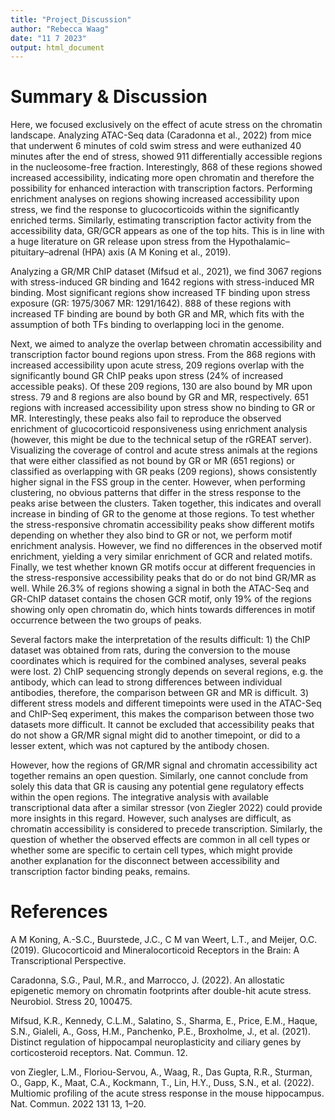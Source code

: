 ```yaml
---
title: "Project_Discussion"
author: "Rebecca Waag"
date: "11 7 2023"
output: html_document
---
```


# Summary & Discussion

Here, we focused exclusively on the effect of acute stress on the chromatin landscape. Analyzing ATAC-Seq data (Caradonna et al., 2022) from mice that underwent 6 minutes of cold swim stress and were euthanized 40 minutes after the end of stress, showed 911 differentially accessible regions in the nucleosome-free fraction. Interestingly, 868 of these regions showed increased accessibility, indicating more open chromatin and therefore the possibility for enhanced interaction with transcription factors. Performing enrichment analyses on regions showing increased accessibility upon stress, we find the response to glucocorticoids within the significantly enriched terms. Similarly, estimating transcription factor activity from the accessibility data, GR/GCR appears as one of the top hits. This is in line with a huge literature on GR release upon stress from the Hypothalamic–pituitary–adrenal (HPA) axis (A M Koning et al., 2019). 

Analyzing a GR/MR ChIP dataset (Mifsud et al., 2021), we find 3067 regions with stress-induced GR binding and 1642 regions with stress-induced MR binding. Most significant regions show increased TF binding upon stress exposure (GR: 1975/3067 MR: 1291/1642). 888 of these regions with increased TF binding are bound by both GR and MR, which fits with the assumption of both TFs binding to overlapping loci in the genome. 

Next, we aimed to analyze the overlap between chromatin accessibility and transcription factor bound regions upon stress. From the 868 regions with increased accessibility upon acute stress, 209 regions overlap with the significantly bound GR ChIP peaks upon stress (24% of increased accessible peaks). Of these 209 regions, 130 are also bound by MR upon stress. 79 and 8 regions are also bound by GR and MR, respectively. 651 regions with increased accessibility upon stress show no binding to GR or MR. Interestingly, these peaks also fail to reproduce the observed enrichment of glucocorticoid responsiveness using enrichment analysis (however, this might be due to the technical setup of the rGREAT server). Visualizing the coverage of control and acute stress animals at the regions that were either classified as not bound by GR or MR (651 regions) or classified as overlapping with GR peaks (209 regions), shows consistently higher signal in the FSS group in the center. However, when performing clustering, no obvious patterns that differ in the stress response to the peaks arise between the clusters. Taken together, this indicates and overall increase in binding of GR to the genome at those regions. To test whether the stress-responsive chromatin accessibility peaks show different motifs depending on whether they also bind to GR or not, we perform motif enrichment analysis. However, we find no differences in the observed motif enrichment, yielding a very similar enrichment of GCR and related motifs. Finally, we test whether known GR motifs occur at different frequencies in the stress-responsive accessibility peaks that do or do not bind GR/MR as well. While 26.3% of regions showing a signal in both the ATAC-Seq and GR-ChIP dataset contains the chosen GCR motif, only 19% of the regions showing only open chromatin do, which hints towards differences in motif occurrence between the two groups of peaks.

Several factors make the interpretation of the results difficult: 1) the ChIP dataset was obtained from rats, during the conversion to the mouse coordinates which is required for the combined analyses, several peaks were lost. 2) ChIP sequencing strongly depends on several regions, e.g. the antibody, which can lead to strong differences between individual antibodies, therefore, the comparison between GR and MR is difficult. 3) different stress models and different timepoints were used in the ATAC-Seq and ChIP-Seq experiment, this makes the comparison between those two datasets more difficult. It cannot be excluded that accessibility peaks that do not show a GR/MR signal might did to another timepoint, or did to a lesser extent, which was not captured by the antibody chosen. 

However, how the regions of GR/MR signal and chromatin accessibility act together remains an open question. Similarly, one cannot conclude from solely this data that GR is causing any potential gene regulatory effects within the open regions. The integrative analysis with available transcriptional data after a similar stressor (von Ziegler 2022) could provide more insights in this regard. However, such analyses are difficult, as chromatin accessibility is considered to precede transcription. Similarly, the question of whether the observed effects are common in all cell types or whether some are specific to certain cell types, which might provide another explanation for the disconnect between accessibility and transcription factor binding peaks, remains.

# References

A M Koning, A.-S.C., Buurstede, J.C., C M van Weert, L.T., and Meijer, O.C. (2019). Glucocorticoid and Mineralocorticoid Receptors in the Brain: A Transcriptional Perspective.

Caradonna, S.G., Paul, M.R., and Marrocco, J. (2022). An allostatic epigenetic memory on chromatin footprints after double-hit acute stress. Neurobiol. Stress 20, 100475.

Mifsud, K.R., Kennedy, C.L.M., Salatino, S., Sharma, E., Price, E.M., Haque, S.N., Gialeli, A., Goss, H.M., Panchenko, P.E., Broxholme, J., et al. (2021). Distinct regulation of hippocampal neuroplasticity and ciliary genes by corticosteroid receptors. Nat. Commun. 12.

von Ziegler, L.M., Floriou-Servou, A., Waag, R., Das Gupta, R.R., Sturman, O., Gapp, K., Maat, C.A., Kockmann, T., Lin, H.Y., Duss, S.N., et al. (2022). Multiomic profiling of the acute stress response in the mouse hippocampus. Nat. Commun. 2022 131 13, 1–20.